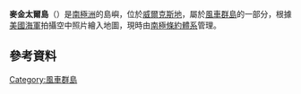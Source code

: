 {{Coord|66|14|S|110|34|E|display=title}}

'''麥金太爾島'''（{{lang-en|McIntyre Island}}）是[[南極洲|南極洲]]的島嶼，位於[[威爾克斯地|威爾克斯地]]，屬於[[風車群島|風車群島]]的一部分，根據[[美國海軍|美國海軍]]拍攝空中照片繪入地圖，現時由[[南極條約體系|南極條約體系]]管理。

==參考資料==
{{usgs-gazetteer}}

{{DEFAULTSORT:McIntyre Island}}
[[Category:風車群島|Category:風車群島]]


{{WilkesLand-geo-stub}}